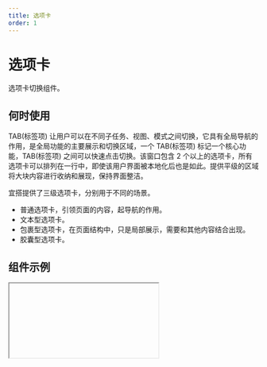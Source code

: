 ```yaml
---
title: 选项卡
order: 1
---
```


# 选项卡

选项卡切换组件。

## 何时使用

TAB(标签项) 让用户可以在不同子任务、视图、模式之间切换，它具有全局导航的作用，是全局功能的主要展示和切换区域，一个 TAB(标签项) 标记一个核心功能，TAB(标签项) 之间可以快速点击切换。该窗口包含 2 个以上的选项卡，所有选项卡可以排列在一行中，即使该用户界面被本地化后也是如此。提供平级的区域将大块内容进行收纳和展现，保持界面整洁。

宜搭提供了三级选项卡，分别用于不同的场景。

- 普通选项卡，引领页面的内容，起导航的作用。
- 文本型选项卡。
- 包裹型选项卡，在页面结构中，只是局部展示，需要和其他内容结合出现。
- 胶囊型选项卡。

## 组件示例


<Iframe url="https://www.aliwork.com/developer/tabs-layout-v2?isRenderNav=false" />

## 组件属性


<AttrTable
  dataSource={[
    {
      attr: '选项',
      code: 'items',
      type: 'Array',
      demo: '[{ disabled: false, primaryKey: "2", title: "标签项 2" }]',
      desc: '可以设置默认激活选项、禁用选项和标签名',
    },
    {
      attr: '形态',
      code: 'shape',
      type: 'String',
      demo: '"wrapped"',
      desc: '可选项有pure(普通型)，wrapped(包裹型)，text(文本型)，capsule(胶囊型)',
    },
    {
      attr: '大小',
      code: 'size',
      type: 'String',
      demo: '"小号尺寸"',
      desc: '可选项有小号尺寸，正常尺寸',
    },
    {
      attr: '选项卡过多时的滑动模式',
      code: 'excessMode',
      type: 'String',
      demo: '"slide"',
      desc: '可选项为slide(滑动)、dropdown(下拉)',
    },
    {
      attr: '导航选项卡的位置',
      code: 'tabPosition',
      type: 'String',
      demo: '"top"',
      desc: '可选项为top(上)、bottom(下)、left(左)、right(右)',
    },
    {
      attr: '选项卡切换时',
      code: 'onChange',
      type: 'Function',
      demo: 'function onChange(activeIndex, key){console.log(activeIndex, key); }',
      desc: '',
    },
  ]}
/>
